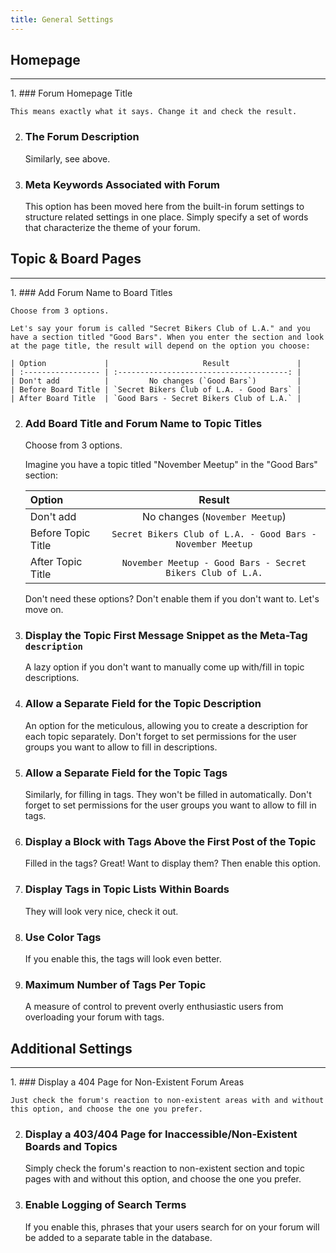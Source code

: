 ```yaml
---
title: General Settings
---
```



## Homepage
---
<Steps>
1. ### Forum Homepage Title

    This means exactly what it says. Change it and check the result.

2. ### The Forum Description

    Similarly, see above.

3. ### Meta Keywords Associated with Forum

    This option has been moved here from the built-in forum settings to structure related settings in one place. Simply specify a set of words that characterize the theme of your forum.
</Steps>

## Topic & Board Pages
---
<Steps>
1. ### Add Forum Name to Board Titles

    Choose from 3 options.

    Let's say your forum is called "Secret Bikers Club of L.A." and you have a section titled "Good Bars". When you enter the section and look at the page title, the result will depend on the option you choose:

    | Option             |                     Result               |
    | :----------------- | :--------------------------------------: |
    | Don't add          |         No changes (`Good Bars`)         |
    | Before Board Title | `Secret Bikers Club of L.A. - Good Bars` |
    | After Board Title  | `Good Bars - Secret Bikers Club of L.A.` |

2. ### Add Board Title and Forum Name to Topic Titles

    Choose from 3 options.

    Imagine you have a topic titled "November Meetup" in the "Good Bars" section:

    | Option             |                              Result                        |
    | :----------------- | :--------------------------------------------------------: |
    | Don't add          |                  No changes (`November Meetup`)            |
    | Before Topic Title | `Secret Bikers Club of L.A. - Good Bars - November Meetup` |
    | After Topic Title  | `November Meetup - Good Bars - Secret Bikers Club of L.A.` |

    Don't need these options? Don't enable them if you don't want to. Let's move on.

3. ### Display the Topic First Message Snippet as the Meta-Tag `description`

    A lazy option if you don't want to manually come up with/fill in topic descriptions.

4. ### Allow a Separate Field for the Topic Description

    An option for the meticulous, allowing you to create a description for each topic separately. Don't forget to set permissions for the user groups you want to allow to fill in descriptions.

5. ### Allow a Separate Field for the Topic Tags

    Similarly, for filling in tags. They won't be filled in automatically. Don't forget to set permissions for the user groups you want to allow to fill in tags.

6. ### Display a Block with Tags Above the First Post of the Topic

    Filled in the tags? Great! Want to display them? Then enable this option.

7. ### Display Tags in Topic Lists Within Boards

    They will look very nice, check it out.

8. ### Use Color Tags

    If you enable this, the tags will look even better.

9. ### Maximum Number of Tags Per Topic

    A measure of control to prevent overly enthusiastic users from overloading your forum with tags.
</Steps>

## Additional Settings
---
<Steps>
1. ### Display a 404 Page for Non-Existent Forum Areas

    Just check the forum's reaction to non-existent areas with and without this option, and choose the one you prefer.

2. ### Display a 403/404 Page for Inaccessible/Non-Existent Boards and Topics

    Simply check the forum's reaction to non-existent section and topic pages with and without this option, and choose the one you prefer.

3. ### Enable Logging of Search Terms

    If you enable this, phrases that your users search for on your forum will be added to a separate table in the database.
</Steps>

